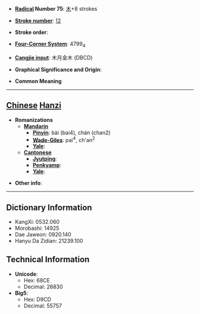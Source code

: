 * '''[[Wiktionary:Chinese radical index| Radical]] Number 75''': [[Wiktionary:Chinese radical index 木|木]]+8 strokes

* '''[[Wiktionary:Chinese total strokes index|Stroke number]]''': [[Wiktionary:Chinese total strokes index 12|12]]

* '''Stroke order''': 

* '''[[Wiktionary:Chinese four corner index|Four-Corner System]]''': 4799<sub>4</sub>

* '''[[Wiktionary:Chinese Cangjie index|Cangjie input]]''': 木月金木 (DBCD)

* '''Graphical Significance and Origin''': 

* '''Common Meaning'''

----

== [[Chinese]] [[Hanzi]] ==

* '''Romanizations'''
** '''[[Mandarin]]'''
*** '''[[Pinyin]]''': bài (bai4), chán (chan2)
*** '''[[Wade-Giles]]''': pai<sup>4</sup>, ch'an<sup>2</sup>
*** '''[[Yale]]''': 
** '''[[Cantonese]]'''
*** '''[[Jyutping]]''':
*** '''[[Penkyamp]]''': 
*** '''[[Yale]]''': 

* '''Other info''': 

----

== Dictionary Information ==

* KangXi: 0532.060
* Morobashi: 14925
* Dae Jaweon: 0920.140
* Hanyu Da Zidian: 21239.100

== Technical Information ==

* '''Unicode''':
** Hex: 68CE
** Decimal: 26830
* '''Big5''':
** Hex: D9CD
** Decimal: 55757
